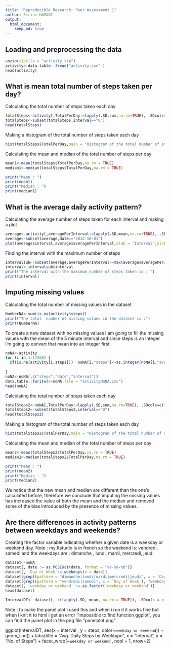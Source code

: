 ```yaml
---
title: "Reproducible Research: Peer Assessment 1"
author: Sirine HAMANI
output: 
  html_document:
    keep_md: true
---
```



## Loading and preprocessing the data
```r
unzip(zipfile = "activity.zip")
activity<-data.table::fread("activity.csv" )
head(activity)
``` 
## What is mean total number of steps taken per day?

Calculating the total number of steps taken each day 
```r
totalSteps<-activity[,TotalPerDay:=lapply(.SD,sum,na.rm=TRUE), .SDcols=c("steps"), by=date]
totalSteps<-subset(totalSteps,interval=="0") 
head(totalSteps)
``` 

Making a histogram of the total number of steps taken each day
```r
hist(totalSteps$TotalPerDay,main = "Histogram of the total number of steps per day",xlab = "Total number of steps",col = "red")
```

Calculating the mean and median of the total number of steps per day
```r
mean1<-mean(totalSteps$TotalPerDay,na.rm = TRUE)
median1<-median(totalSteps$TotalPerDay,na.rm = TRUE)
```
```r
print("Mean : ")
print(mean1)
print("Median : ")
print(median1)

```
## What is the average daily activity pattern?

Calculating the average number of steps taken for each interval and making a plot
```r
average<-activity[,averagePerInterval:=lapply(.SD,mean,na.rm=TRUE), .SDcols=c("steps"), by=interval]
average<-subset(average,date=="2012-10-01")
plot(average$interval,average$averagePerInterval,xlab = "Interval",ylab = "Average number of steps", type = "l",col="blue", main = "Average number of steps taken for each interval")
```

Finding the interval with the maximum number of steps 
```r
intervalsub<-subset(average,averagePerInterval==max(average$averagePerInterval))
interval<-intervalsub$interval
print("The interval with the maximum number of steps taken is : ")
print(interval)
```
## Imputing missing values

Calculating the total number of missing values in the dataset
```r
NumberNA<-sum(is.na(activity$steps))
print("The total  number of missing values in the dataset is :")
print(NumberNA)
```

To create a new dataset with no missing values i am going to fill the missing values with the mean of the 5 minute interval and since steps is an integer i'm going to convert that mean into an integer first
```r
noNA<-activity
for (i in 1:17568) {
  if(is.na(activity[i,steps]))  noNA[i,"steps"]<-as.integer(noNA[i,"averagePerInterval"])
  
}
noNA<-noNA[,c("steps","date","interval")]
data.table::fwrite(x=noNA,file = "activityNoNA.csv")
head(noNA)
```

Calculating the total number of steps taken each day 
```r
totalSteps2<-noNA[,TotalPerDay:=lapply(.SD,sum,na.rm=TRUE), .SDcols=c("steps"), by=date]
totalSteps2<-subset(totalSteps2,interval=="0") 
head(totalSteps2)
```

Making a histogram of the total number of steps taken each day
```r
hist(totalSteps2$TotalPerDay,main = "Histogram of the total number of steps per day",xlab = "Total number of steps",col = "blue")
```

Calculating the mean and median of the total number of steps per day
```r
mean2<-mean(totalSteps2$TotalPerDay,na.rm = TRUE)
median2<-median(totalSteps2$TotalPerDay,na.rm = TRUE)
```
```r
print("Mean : ")
print(mean2)
print("Median : ")
print(median2)

```

We notice that the new mean and median are different than the one's calculated before, therefore we conclude that imputing the missing values has increased the value of both the mean and the median and removed some of the bias introduced by the presence of missing values.

## Are there differences in activity patterns between weekdays and weekends?

Creating the factor variable indicating whether a given date is a weekday or weekend day.
Note : my Rstudio is in french so the weekend is: vendredi, samedi and the weekdays are : dimanche , lundi, mardi, mercredi, jeudi
```r
dataset<-noNA
dataset[, date := as.POSIXct(date, format = "%Y-%m-%d")]
dataset[, `Day of Week`:= weekdays(x = date)]
dataset[grepl(pattern = "dimanche|lundi|mardi|mercredi|jeudi", x = `Day of Week`), "weekday or weekend"] <- "weekday"
dataset[grepl(pattern = "vendredi|samedi", x = `Day of Week`), "weekday or weekend"] <- "weekend"
dataset[, `weekday or weekend` := as.factor(`weekday or weekend`)]
head(dataset)

IntervalDT<- dataset[, c(lapply(.SD, mean, na.rm = TRUE)), .SDcols = c("steps"), by = .(interval, `weekday or weekend`)] 

```
Note : to make the panel plot i used this and when i run it it works fine but when i knit it to html i get an error "impossible to find function ggplot", you can find the panel plot in the png file "panelplot.png"  

ggplot(IntervalDT, aes(x = interval , y = steps, color=`weekday or weekend`)) + geom_line() + labs(title = "Avg. Daily Steps by Weektype", x = "Interval", y = "No. of Steps") + facet_wrap(~`weekday or weekend` , ncol = 1, nrow=2) 


